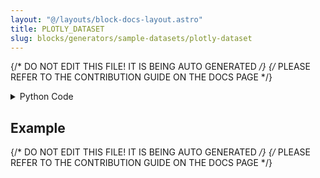 ```yaml
---
layout: "@/layouts/block-docs-layout.astro"
title: PLOTLY_DATASET
slug: blocks/generators/sample-datasets/plotly-dataset
---
```


{/* DO NOT EDIT THIS FILE! IT IS BEING AUTO GENERATED */}
{/* PLEASE REFER TO THE CONTRIBUTION GUIDE ON THE DOCS PAGE */}


<PythonDocsDisplay docstring={docstring} />

<details>
<summary>Python Code</summary>

```python
from flojoy import flojoy, DataFrame
from plotly.express import data
from typing import Literal


@flojoy
def PLOTLY_DATASET(
    dataset_key: Literal[
        "wind",
        "iris",
        "carshare",
        "tips",
        "election",
        "experiment",
        "gapminder",
        "medals_long",
        "medals_wide",
        "stocks",
    ] = "wind"
) -> DataFrame:
    """The PLOTLY_DATASET node retrieves a pandas DataFrame from a Plotly built-in dataset using the provided dataset_key parameter and returns it wrapped in a Flojoy DataFrame class.

    Parameters
    ----------
    dataset_key : str

    Returns
    -------
    DataFrame
    """

    df = getattr(data, dataset_key)()

    return DataFrame(df=df)

```

[Find this Flojoy Block on GitHub](https://github.com/flojoy-ai/blocks/blob/main/blocks/GENERATORS/SAMPLE_DATASETS/PLOTLY_DATASET/PLOTLY_DATASET.py)

</details>

## Example


<GetHelpWidget />


<AppDisplay app={app} blockName="PLOTLY_DATASET" client:visible />


<Example />

{/* DO NOT EDIT THIS FILE! IT IS BEING AUTO GENERATED */}
{/* PLEASE REFER TO THE CONTRIBUTION GUIDE ON THE DOCS PAGE */}
